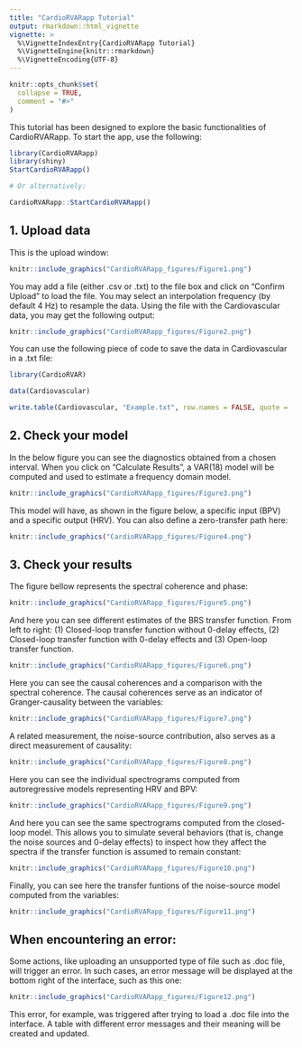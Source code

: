 ```yaml
---
title: "CardioRVARapp Tutorial"
output: rmarkdown::html_vignette
vignette: >
  %\VignetteIndexEntry{CardioRVARapp Tutorial}
  %\VignetteEngine{knitr::rmarkdown}
  %\VignetteEncoding{UTF-8}
---
```


```r
knitr::opts_chunk$set(
  collapse = TRUE,
  comment = "#>"
)
```
This tutorial has been designed to explore the basic functionalities of CardioRVARapp.
To start the app, use the following:


```r
library(CardioRVARapp)
library(shiny)
StartCardioRVARapp()

# Or alternatively:

CardioRVARapp::StartCardioRVARapp()
```

## 1. Upload data


This is the upload window:

```r
knitr::include_graphics("CardioRVARapp_figures/Figure1.png")
```

You may add a file (either .csv or .txt) to the file box and click on "Confirm Upload" to load the file.
You may select an interpolation frequency (by default 4 Hz) to resample the data. Using the file
with the Cardiovascular data, you may get the following output:

```r
knitr::include_graphics("CardioRVARapp_figures/Figure2.png")
```


You can use the following piece of code to save the data in Cardiovascular in a .txt file:

```r
library(CardioRVAR)

data(Cardiovascular)

write.table(Cardiovascular, "Example.txt", row.names = FALSE, quote =   FALSE)
```


## 2. Check your model

In the below figure you can see the diagnostics obtained from a chosen interval. When you click on 
"Calculate Results", a VAR(18) model will be computed and used to estimate a frequency domain model.

```r
knitr::include_graphics("CardioRVARapp_figures/Figure3.png")
```

This model will have, as shown in the figure below, a specific input (BPV) and a specific output (HRV).
You can also define a zero-transfer path here:

```r
knitr::include_graphics("CardioRVARapp_figures/Figure4.png")
```

## 3. Check your results

The figure bellow represents the spectral coherence and phase:

```r
knitr::include_graphics("CardioRVARapp_figures/Figure5.png")
```


And here you can see different estimates of the BRS transfer function. From left to right: (1) Closed-loop
transfer function without 0-delay effects, (2) Closed-loop transfer function with 0-delay effects and (3)
Open-loop transfer function.

```r
knitr::include_graphics("CardioRVARapp_figures/Figure6.png")
```


Here you can see the causal coherences and a comparison with the spectral coherence. The causal coherences
serve as an indicator of Granger-causality between the variables:

```r
knitr::include_graphics("CardioRVARapp_figures/Figure7.png")
```

A related measurement, the noise-source contribution, also serves as a direct measurement of causality:


```r
knitr::include_graphics("CardioRVARapp_figures/Figure8.png")
```

Here you can see the individual spectrograms computed from autoregressive models representing HRV and BPV:


```r
knitr::include_graphics("CardioRVARapp_figures/Figure9.png")
```


And here you can see the same spectrograms computed from the closed-loop model. This allows you to simulate
several behaviors (that is, change the noise sources and 0-delay effects) to inspect how they affect the 
spectra if the transfer function is assumed to remain constant:


```r
knitr::include_graphics("CardioRVARapp_figures/Figure10.png")
```


Finally, you can see here the transfer funtions of the noise-source model computed from the variables:
```r
knitr::include_graphics("CardioRVARapp_figures/Figure11.png")
```


## When encountering an error:

Some actions, like uploading an unsupported type of file such as .doc file, will trigger an error. In such cases, an error message will be displayed at the bottom right of the interface, such as this one:

```r
knitr::include_graphics("CardioRVARapp_figures/Figure12.png")
```

This error, for example, was triggered after trying to load a .doc file into the interface. A table with different error messages and their meaning will be created and updated.


